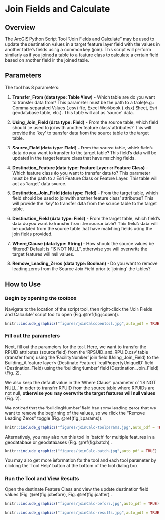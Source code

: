 # Join Fields and Calculate {#joinCalc}
## Overview
The ArcGIS Python Script Tool "Join Fields and Calculate" may be used to update the destination values in a target feature layer field with the values in another table's fields using a common key (join). This script will perform similarly as if you joined a table to a feature class to calculate a certain field based on another field in the joined table.

## Parameters
The tool has 8 parameters:  

1. **Transfer_From (data type: Table View)** - Which table are do you want to transfer data from? This parameter must be the path to a table(e.g.: Comma-separated Values (.csv) file, Excel Workbook (.xlsx) Sheet, Esri geodatabase table, etc.). This table will act as 'source' data.

2. **Using_Join_Field  (data type: Field)** - From the source table, which field should be used to joinwith another feature class' attributes? This will provide the 'key' to transfer data from the source table to the target table.

3. **Source_Field (data type: Field)** - From the source table, which field's data do you want to transfer to the target table? This field's data will be updated in the target feature class that have matching fields.  

4. **Destination_Feature (data type: Feature Layer or Feature Class)** - Which feature class do you want to transfer data to? This parameter must be the path to a Esri Feature Class or Feature Layer. This table will act as 'target' data source.  

5. **Destination_Join_Field (data type: Field)** - From the target table, which field should be used to joinwith another feature class' attributes? This will provide the 'key' to transfer data from the source table to the target table.  

6. **Destination_Field (data type: Field)** - From the target table, which field's data do you want to transfer from the source table? This field's data will be updated from the source table that have matching fields using the join fields provided.  
  
7. **Where_Clause (data type: String)** - How should the source values be filtered? Default is "IS NOT NULL", otherwise you will overwrite the target features will null values.  

8. **Remove_Leading_Zeros (data type: Boolean)** - Do you want to remove leading zeros from the Source Join Field prior to 'joining' the tables?


## How to Use
### Begin by opening the toolbox  
Navigate to the location of the script tool, then right-click the 'Join Fields and Calculate' script tool to open (Fig. \@ref(fig:jcopen)).

```r
knitr::include_graphics("figures/joinCalcopentool.jpg",auto_pdf = TRUE)
```


###  Fill out the parameters 
Next, fill out the parameters for the tool. Here, we want to transfer the RPUID attributes (source field) from the 'RPSUID_and_RPUID.csv' table (transfer from) using the 'FacilityNumber' join field (Using_Join_Field) to the Building_A feature layer's (Destinate Feature) 'realPropertyUniqueID' field (Destination_Field) using the 'buildingNumber' field (Destination_Join_Field) (Fig. 2). 

We also keep the default value in the 'Where Clause' parameter of 'IS NOT NULL,' in order to transfer RPUID from the source table where RPUIDs are not null, **otherwise you may overwrite the target features will null values**  (Fig. 2). 

We noticed that the 'buildingNumber' field has some leading zeros that we want to remove the beginning of the values, so we click the "Remove Leading Zeros" toggle (Fig. \@ref(fig:jcparams)).

```r
knitr::include_graphics("figures/joinCalc-toolparams.jpg",auto_pdf = TRUE)
```

Alternatively, you may also run this tool in 'batch' for multiple features in a geodatabase or geodatabases (Fig. \@ref(fig:batch)).

```r
knitr::include_graphics("figures/joinCalc-batch.jpg",auto_pdf = TRUE)
```

You may also get more information for the tool and each tool parameter by clicking the 'Tool Help' button at the bottom of the tool dialog box.  

###  Run the Tool and View Results
Open the destinate Feature Class and view the update destination field values (Fig. \@ref(fig:jcbefore), Fig. \@ref(fig:jcafter)).

```r
knitr::include_graphics("figures/joinCalc-before.jpg",auto_pdf = TRUE)
```


```r
knitr::include_graphics("figures/joinCalc-results.jpg",auto_pdf = TRUE)
```

